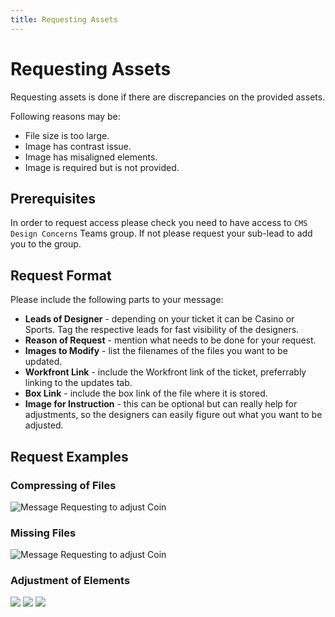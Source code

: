 ```yaml
---
title: Requesting Assets
---
```


# Requesting Assets

Requesting assets is done if there are discrepancies on the provided assets.

Following reasons may be:

* File size is too large.
* Image has contrast issue.
* Image has misaligned elements.
* Image is required but is not provided.

## Prerequisites

In order to request access please check you need to have access to `CMS Design Concerns` Teams group. If not please request your sub-lead to add you to the group.

## Request Format

Please include the following parts to your message:

* **Leads of Designer** - depending on your ticket it can be Casino or Sports. Tag the respective leads for fast visibility of the designers.
* **Reason of Request** - mention what needs to be done for your request.
* **Images to Modify** - list the filenames of the files you want to be updated.
* **Workfront Link** - include the Workfront link of the ticket, preferrably linking to the updates tab.
* **Box Link** - include the box link of the file where it is stored.
* **Image for Instruction** - this can be optional but can really help for adjustments, so the designers can easily figure out what you want to be adjusted.

## Request Examples

### Compressing of Files

<img className="w-3/4 max-w-md mt-4" src="/img/builds/assets/request-compress.png" alt="Message Requesting to adjust Coin" />

### Missing Files

<img className="w-3/4 max-w-md mt-4" src="/img/builds/assets/request-missing-odr.png" alt="Message Requesting to adjust Coin" />

### Adjustment of Elements

<Tabs>
  <TabItem label="Adjust Poker Chips on Carousel" value="adjust-poker-chips-on-carousel">
    <img src="/img/builds/assets/request-image-adjust-chip.png" />
  </TabItem>

  <TabItem label="Move Coin on Landing Page" value="move-coin-on-landing-page">
    <img src="/img/builds/assets/request-image-adjust-coin-lp.png" />
  </TabItem>

  <TabItem label="Resize Wheel" value="resize-wheel">
    <img src="/img/builds/assets/request-image-wheel-blank.png" />
  </TabItem>
</Tabs>
